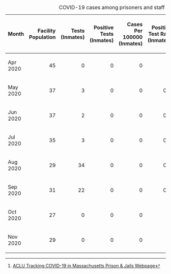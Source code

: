 {|class=wikitable
|+ COVID-19 cases among prisoners and staff as of 2020-11-22<ref>[https://data.aclum.org/sjc-12926-tracker/ ACLU Tracking COVID-19 in Massachusetts Prison &amp; Jails Webpage]</ref>
!width="4%"| Month
!align="right" width="10%"| Facility Population
!align="right" width="8%"| Tests (Inmates)
!align="right" width="13%"| Positive Tests (Inmates)
!align="right" width="14%"| Cases Per 100000 (Inmates)
!align="right" width="15%"| Positive Test Rate (Inmates)
!align="right" width="6%"| Staff Tested
!align="right" width="12%"| Positive Tests (Staff)
!align="right" width="11%"| Positive Rate (Staff)
!align="right" width="3%"| Deaths
|-
| Apr 2020
|align="right"| 45
|align="right"| 0
|align="right"| 0
|align="right"| 0
|align="right"| **
|align="right"| 2
|align="right"| 0
|align="right"| 0%
|align="right"| 0
|-
| May 2020
|align="right"| 37
|align="right"| 3
|align="right"| 0
|align="right"| 0
|align="right"| 0%
|align="right"| 0
|align="right"| 0
|align="right"| **
|align="right"| 0
|-
| Jun 2020
|align="right"| 37
|align="right"| 2
|align="right"| 0
|align="right"| 0
|align="right"| 0%
|align="right"| 0
|align="right"| 0
|align="right"| **
|align="right"| 0
|-
| Jul 2020
|align="right"| 35
|align="right"| 3
|align="right"| 0
|align="right"| 0
|align="right"| 0%
|align="right"| 0
|align="right"| 0
|align="right"| **
|align="right"| 0
|-
| Aug 2020
|align="right"| 29
|align="right"| 34
|align="right"| 0
|align="right"| 0
|align="right"| 0%
|align="right"| 0
|align="right"| 0
|align="right"| **
|align="right"| 0
|-
| Sep 2020
|align="right"| 31
|align="right"| 22
|align="right"| 0
|align="right"| 0
|align="right"| 0%
|align="right"| 0
|align="right"| 0
|align="right"| **
|align="right"| 0
|-
| Oct 2020
|align="right"| 27
|align="right"| 0
|align="right"| 0
|align="right"| 0
|align="right"| **
|align="right"| 0
|align="right"| 0
|align="right"| **
|align="right"| 0
|-
| Nov 2020
|align="right"| 29
|align="right"| 0
|align="right"| 0
|align="right"| 0
|align="right"| **
|align="right"| 0
|align="right"| 0
|align="right"| **
|align="right"| 0
|}

